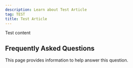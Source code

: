 ```yaml
---
description: Learn about Test Article
tag: TEST
title: Test Article
---
```


Test content

## Frequently Asked Questions

<AccordionGroup>
  <Accordion title="test query">
    This page provides information to help answer this question.
  </Accordion>
</AccordionGroup>